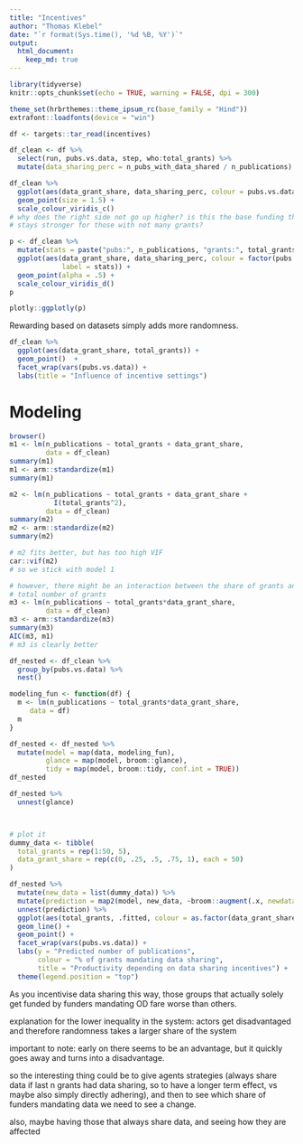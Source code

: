 ```yaml
---
title: "Incentives"
author: "Thomas Klebel"
date: "`r format(Sys.time(), '%d %B, %Y')`"
output: 
  html_document:
    keep_md: true
---
```


```r
library(tidyverse)
knitr::opts_chunk$set(echo = TRUE, warning = FALSE, dpi = 300)

theme_set(hrbrthemes::theme_ipsum_rc(base_family = "Hind"))
extrafont::loadfonts(device = "win")

df <- targets::tar_read(incentives)

df_clean <- df %>% 
  select(run, pubs.vs.data, step, who:total_grants) %>% 
  mutate(data_sharing_perc = n_pubs_with_data_shared / n_publications)
```


```r
df_clean %>% 
  ggplot(aes(data_grant_share, data_sharing_perc, colour = pubs.vs.data)) +
  geom_point(size = 1.5) +
  scale_colour_viridis_c()
# why does the right side not go up higher? is this the base funding that 
# stays stronger for those with not many grants?

p <- df_clean %>% 
  mutate(stats = paste("pubs:", n_publications, "grants:", total_grants)) %>%
  ggplot(aes(data_grant_share, data_sharing_perc, colour = factor(pubs.vs.data),
             label = stats)) +
  geom_point(alpha = .5) +
  scale_colour_viridis_d() 
p
```


```r
plotly::ggplotly(p)
```



Rewarding based on datasets simply adds more randomness.
```r
df_clean %>% 
  ggplot(aes(data_grant_share, total_grants)) +
  geom_point()  +
  facet_wrap(vars(pubs.vs.data)) +
  labs(title = "Influence of incentive settings")
```


# Modeling
```r
browser()
m1 <- lm(n_publications ~ total_grants + data_grant_share,
         data = df_clean)
summary(m1)
m1 <- arm::standardize(m1)
summary(m1)
```


```r
m2 <- lm(n_publications ~ total_grants + data_grant_share + 
           I(total_grants^2),
         data = df_clean)
summary(m2)
m2 <- arm::standardize(m2)
summary(m2)
```


```r
# m2 fits better, but has too high VIF
car::vif(m2)
# so we stick with model 1

# however, there might be an interaction between the share of grants and the
# total number of grants
m3 <- lm(n_publications ~ total_grants*data_grant_share,
         data = df_clean)
m3 <- arm::standardize(m3)
summary(m3)
AIC(m3, m1)
# m3 is clearly better
```


```r
df_nested <- df_clean %>% 
  group_by(pubs.vs.data) %>% 
  nest()

modeling_fun <- function(df) {
  m <- lm(n_publications ~ total_grants*data_grant_share,
     data = df)
  m
}

df_nested <- df_nested %>% 
  mutate(model = map(data, modeling_fun),
         glance = map(model, broom::glance),
         tidy = map(model, broom::tidy, conf.int = TRUE))
df_nested  

df_nested %>% 
  unnest(glance) 



# plot it
dummy_data <- tibble(
  total_grants = rep(1:50, 5),
  data_grant_share = rep(c(0, .25, .5, .75, 1), each = 50)
)

df_nested %>% 
  mutate(new_data = list(dummy_data)) %>% 
  mutate(prediction = map2(model, new_data, ~broom::augment(.x, newdata = .y))) %>% 
  unnest(prediction) %>% 
  ggplot(aes(total_grants, .fitted, colour = as.factor(data_grant_share))) +
  geom_line() +
  geom_point() +
  facet_wrap(vars(pubs.vs.data)) +
  labs(y = "Predicted number of publications",
       colour = "% of grants mandating data sharing",
       title = "Productivity depending on data sharing incentives") +
  theme(legend.position = "top")
```

As you incentivise data sharing this way, those groups that actually solely 
get funded by funders mandating OD fare worse than others.

explanation for the lower inequality in the system: actors get disadvantaged
and therefore randomness takes a larger share of the system


important to note: early on there seems to be an advantage, but it quickly
goes away and turns into a disadvantage.

so the interesting thing could be to give agents strategies (always share data
if last n grants had data sharing, so to have a longer term effect, vs maybe 
also simply directly adhering), and then to see which share of funders mandating
data we need to see a change.

also, maybe having those that always share data, and seeing how they are 
affected 



